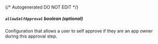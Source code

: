{/* Autogenerated DO NOT EDIT  */}
##### `allowSelfApproval` _boolean (optional)_
Configuration that allows a user to self approve if they are an app owner during this approval step.


